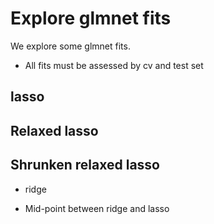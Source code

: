 # Explore glmnet fits {#explore-glmnet}

We explore some glmnet fits.

* All fits must be assessed by cv and test set  

## lasso 

## Relaxed lasso 

## Shrunken relaxed lasso

* ridge

* Mid-point between ridge and lasso



